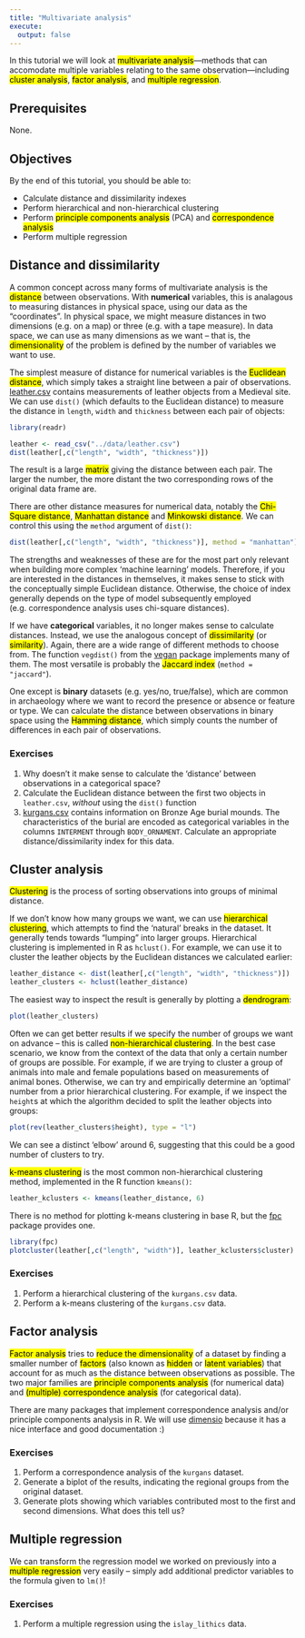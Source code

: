 ```yaml
---
title: "Multivariate analysis"
execute:
  output: false
---
```


In this tutorial we will look at <mark>multivariate analysis</mark>—methods that can accomodate multiple variables relating to the same observation—including <mark>cluster analysis</mark>, <mark>factor analysis</mark>, and <mark>multiple regression</mark>.

## Prerequisites

None.

## Objectives

By the end of this tutorial, you should be able to:

* Calculate distance and dissimilarity indexes
* Perform hierarchical and non-hierarchical clustering
* Perform <mark>principle components analysis</mark> (PCA) and <mark>correspondence analysis</mark>
* Perform multiple regression

## Distance and dissimilarity

A common concept across many forms of multivariate analysis is the <mark>distance</mark> between observations.
With **numerical** variables, this is analagous to measuring distances in physical space, using our data as the "coordinates".
In physical space, we might measure distances in two dimensions (e.g. on a map) or three (e.g. with a tape measure).
In data space, we can use as many dimensions as we want – that is, the <mark>dimensionality</mark> of the problem is defined by the number of variables we want to use.

The simplest measure of distance for numerical variables is the <mark>Euclidean distance</mark>, which simply takes a straight line between a pair of observations.
[leather.csv](data/leather.csv) contains measurements of leather objects from a Medieval site.
We can use `dist()` (which defaults to the Euclidean distance) to measure the distance in `length`, `width` and `thickness` between each pair of objects:

```r
library(readr)

leather <- read_csv("../data/leather.csv")
dist(leather[,c("length", "width", "thickness")])
```

The result is a large <mark>matrix</mark> giving the distance between each pair.
The larger the number, the more distant the two corresponding rows of the original data frame are.

There are other distance measures for numerical data, notably the <mark>Chi-Square distance</mark>, <mark>Manhattan distance</mark> and <mark>Minkowski distance</mark>.
We can control this using the `method` argument of `dist()`:

```r
dist(leather[,c("length", "width", "thickness")], method = "manhattan")
```

The strengths and weaknesses of these are for the most part only relevant when building more complex 'machine learning' models.
Therefore, if you are interested in the distances in themselves, it makes sense to stick with the conceptually simple Euclidean distance.
Otherwise, the choice of index generally depends on the type of model subsequently employed (e.g. correspondence analysis uses chi-square distances).

If we have **categorical** variables, it no longer makes sense to calculate distances.
Instead, we use the analogous concept of <mark>dissimilarity</mark> (or <mark>similarity</mark>).
Again, there are a wide range of different methods to choose from.
The function `vegdist()` from the [vegan](https://vegandevs.github.io/vegan/) package implements many of them.
The most versatile is probably the <mark>Jaccard index</mark> (`method = "jaccard"`).

One except is **binary** datasets (e.g. yes/no, true/false), which are common in archaeology where we want to record the presence or absence or feature or type.
We can calculate the distance between observations in binary space using the <mark>Hamming distance</mark>, which simply counts the number of differences in each pair of observations.

### Exercises

1. Why doesn't it make sense to calculate the 'distance' between observations in a categorical space?
2. Calculate the Euclidean distance between the first two objects in `leather.csv`, *without* using the `dist()` function
3. [kurgans.csv](../data/kurgans.csv) contains information on Bronze Age burial mounds. The characteristics of the burial are encoded as categorical variables in the columns `INTERMENT` through `BODY_ORNAMENT`. Calculate an appropriate distance/dissimilarity index for this data.

## Cluster analysis

<mark>Clustering</mark> is the process of sorting observations into groups of minimal distance.

If we don't know how many groups we want, we can use <mark>hierarchical clustering</mark>, which attempts to find the 'natural' breaks in the dataset.
It generally tends towards "lumping" into larger groups.
Hierarchical clustering is implemented in R as `hclust()`.
For example, we can use it to cluster the leather objects by the Euclidean distances we calculated earlier:

```r
leather_distance <- dist(leather[,c("length", "width", "thickness")])
leather_clusters <- hclust(leather_distance)
```

The easiest way to inspect the result is generally by plotting a <mark>dendrogram</mark>:

```r
plot(leather_clusters)
```

Often we can get better results if we specify the number of groups we want on advance – this is called <mark>non-hierarchical clustering</mark>.
In the best case scenario, we know from the context of the data that only a certain number of groups are possible.
For example, if we are trying to cluster a group of animals into male and female populations based on measurements of animal bones.
Otherwise, we can try and empirically determine an 'optimal' number from a prior hierarchical clustering.
For example, if we inspect the `height`s at which the algorithm decided to split the leather objects into groups:

```r
plot(rev(leather_clusters$height), type = "l")
```

We can see a distinct 'elbow' around 6, suggesting that this could be a good number of clusters to try.

<mark>k-means clustering</mark> is the most common non-hierarchical clustering method, implemented in the R function `kmeans()`:

```r
leather_kclusters <- kmeans(leather_distance, 6)
```

There is no method for plotting k-means clustering in base R, but the [fpc](https://cran.r-project.org/web/packages/fpc/index.html) package provides one.

```r
library(fpc)
plotcluster(leather[,c("length", "width")], leather_kclusters$cluster)
```

<!-- TODO: more post-analysis and visualisation of clusters, with tidyclust? -->

### Exercises

1. Perform a hierarchical clustering of the `kurgans.csv` data.
2. Perform a k-means clustering of the `kurgans.csv` data.

## Factor analysis

<mark>Factor analysis</mark> tries to <mark>reduce the dimensionality</mark> of a dataset by finding a smaller number of <mark>factors</mark> (also known as <mark>hidden</mark> or <mark>latent variables</mark>) that account for as much as the distance between observations as possible.
The two major families are <mark>principle components analysis</mark> (for numerical data) and <mark>(multiple) correspondence analysis</mark> (for categorical data).

There are many packages that implement correspondence analysis and/or principle components analysis in R.
We will use [dimensio](https://packages.tesselle.org/dimensio/index.html) because it has a nice interface and good documentation :)

### Exercises

1. Perform a correspondence analysis of the `kurgans` dataset.
2. Generate a biplot of the results, indicating the regional groups from the original dataset.
3. Generate plots showing which variables contributed most to the first and second dimensions. What does this tell us?

## Multiple regression

We can transform the regression model we worked on previously into a <mark>multiple regression</mark> very easily – simply add additional predictor variables to the formula given to `lm()`!

### Exercises

1. Perform a multiple regression using the `islay_lithics` data.
